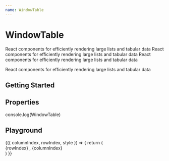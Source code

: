 ```yaml
---
name: WindowTable
---
```




# WindowTable

React components for efficiently rendering large lists and tabular data React components for efficiently rendering large lists and tabular data React components for efficiently rendering large lists and tabular data

React components for efficiently rendering large lists and tabular data


## Getting Started


## Properties

<PropsTable of={WindowTable} />

console.log(WindowTable)

## Playground

<Playground>
    <WindowTable
          width={600}
          height={400}
          columnCount={50}
          rowCount={100}
          rowHeight={50}
          columnWidth={100}
          fixedLeftCount={1}
          fixedRightCount={1}
          fixedTopCount={1}
          fixedBottomCount={1} >
          {({ columnIndex, rowIndex, style }) => {
           return (
       <div className="cell" style={style}>
                      {rowIndex} , {columnIndex}
                    </div>
           )  
          }}
          </WindowTable>
        
</Playground>
